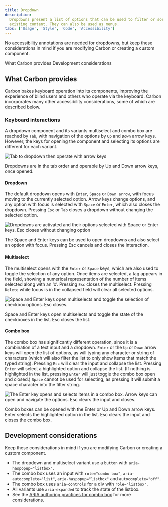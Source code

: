 ```yaml
---
title: Dropdown
description:
  Dropdowns present a list of options that can be used to filter or sort
  existing content. They can also be used as menus.
tabs: ['Usage', 'Style', 'Code', 'Accessibility']
---
```


<PageDescription>

No accessibility annotations are needed for dropdowns, but keep these
considerations in mind if you are modifying Carbon or creating a custom
component.

</PageDescription>

<AnchorLinks>

<AnchorLink>What Carbon provides</AnchorLink>
<AnchorLink>Development considerations</AnchorLink>

</AnchorLinks>

## What Carbon provides

Carbon bakes keyboard operation into its components, improving the experience of
blind users and others who operate via the keyboard. Carbon incorporates many
other accessibility considerations, some of which are described below.

### Keyboard interactions

A dropdown component and its variants multiselect and combo box are reached by
`Tab`, with navigation of the options by `Up` and `Down` arrow keys. However,
the keys for opening the component and selecting its options are different for
each variant.

<Row>
<Column colLg={8}>

![Tab to dropdown then operate with arrow keys](images/dropdown-accessibility-1.png)

<Caption>

Dropdowns are in the tab order and operable by Up and Down arrow keys, once
opened.

</Caption>

</Column>
</Row>

#### Dropdown

The default dropdown opens with `Enter`, `Space` or `Down arrow`, with focus
moving to the currently selected option. Arrow keys change options, and any
option with focus is selected with `Space` or `Enter`, which also closes the
dropdown. Pressing `Esc` or `Tab` closes a dropdown without changing the
selected option.

<Row>
<Column colLg={8}>

![Dropdowns are activated and their options selected with Space or Enter keys. Esc closes without changing option](images/dropdown-accessibility-2.png)

<Caption>
  The Space and Enter keys can be used to open dropdowns and also select an
  option with focus. Pressing Esc cancels and closes the interaction.
</Caption>

</Column>
</Row>

#### Multiselect

The multiselect opens with the `Enter` or `Space` keys, which are also used to
toggle the selection of any option. Once items are selected, a tag appears in
the field, showing a numerical representation of the number of items selected
along with an ‘x’. Pressing `Esc` closes the multiselect. Pressing `Delete`
while focus is in the collapsed field will clear all selected options.

<Row>
<Column colLg={8}>

![Space and Enter keys open multiselects and toggle the selection of checkbox options. Esc closes.](images/dropdown-accessibility-3.png)

<Caption>
  Space and Enter keys open multiselects and toggle the state of the checkboxes
  in the list. Esc closes the list.
</Caption>

</Column>
</Row>

#### Combo box

The combo box has significantly different operation, since it is a combination
of a text input and a dropdown. `Enter` or the `Up` or `Down` arrow keys will
open the list of options, as will typing any character or string of characters
(which will also filter the list to only show items that match the typed
string). Pressing `Esc` will clear the input and collapse the list. Pressing
`Enter` will select a highlighted option and collapse the list. (If nothing is
highlighted in the list, pressing `Enter` will just toggle the combo box open
and closed.) `Space` cannot be used for selecting, as pressing it will submit a
space character into the filter string.

<Row>
<Column colLg={8}>

![The Enter key opens and selects items in a combo box. Arrow keys can open and navigate the options. Esc clears the input and closes.](images/dropdown-accessibility-4.png)

<Caption>
  Combo boxes can be opened with the Enter or Up and Down arrow keys. Enter
  selects the highlighted option in the list. Esc clears the input and closes
  the combo box.
</Caption>

</Column>
</Row>

## Development considerations

Keep these considerations in mind if you are modifying Carbon or creating a
custom component.

- The dropdown and multiselect variant use a `button` with
  `aria-haspopup="listbox"`.
- The combo box uses an input with `role="combo box"`,
  `aria-autocomplete="list"`, `aria-haspopup="listbox"` and
  `autocomplete="off"`.
- The combo box uses `aria-controls` for a div with `role="listbox"`.
- All variants use `aria-expanded` to track the state of the listbox.
- See the
  [ARIA authoring practices for combo box](https://w3c.github.io/aria-practices/#combbox)
  for more considerations.
